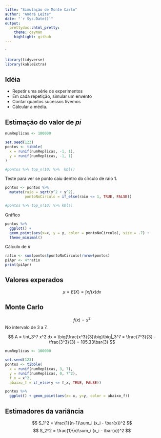 ```yaml
---
title: "Simulação de Monte Carlo"
author: "André Leite"
date: "`r Sys.Date()`"
output:
  prettydoc::html_pretty:
    theme: cayman
    highlight: github
---
```

´
```r
library(tidyverse)
library(kableExtra)
```

## Idéia

- Repetir uma série de experimentos
- Em cada repetição, simular um envento
- Contar quantos sucessos tivemos
- Cálcular a média.

## Estimação do valor de $pi$


```r
numReplicas <- 100000

set.seed(123)
pontos <- tibble(
  x = runif(numReplicas, -1, 1),
  y = runif(numReplicas, -1, 1)
)

#pontos %>% top_n(10) %>%  kbl()
```

Teste para ver se ponto caiu dentro do círculo de raio 1.

```r
pontos <- pontos %>% 
  mutate(raio = sqrt(x^2 + y^2),
         pontoNoCirculo = if_else(raio <= 1, TRUE, FALSE))

#pontos %>% top_n(10) %>% kbl()
```

Gráfico


```r
pontos %>%
  ggplot() +
  geom_point(aes(x=x, y = y, color = pontoNoCirculo), size = .7) +
  theme_minimal()

```

Cálculo de $\pi$

```r
ratio <- sum(pontos$pontoNoCirculo)/nrow(pontos)
piApr <- 4*ratio
print(piApr)
```


## Valores experados

$$
\mu = E(X) =  \int x f(x)dx
$$


## Monte Carlo

$$
f(x) = x^2
$$
No intervalo de 3 a 7.

$$
A = \int_3^7 x^2 dx = \big(\frac{x^3}{3}\big)\big|_3^7 = \frac{7^3}{3} - \frac{3^3}{3}  = 105.33\bar{3}
$$

```r
numReplicas <- 100000

set.seed(123)
pontos <- tibble(
  x = runif(numReplicas, 3, 7),
  y = runif(numReplicas, 0, 7^2),
  f_x = x^2,
  abaixo_f = if_else(y <= f_x, TRUE, FALSE))
```

```r
pontos %>% 
  ggplot() + geom_point(aes(x= x, y=y, color = abaixo_f))
```


## Estimadores da variância

$$
S_1^2 = \frac{1}{n-1}\sum_i (x_i - \bar{x})^2
$$
$$
S_2^2 = \frac{1}{n}\sum_i (x_i - \bar{x})^2 
$$